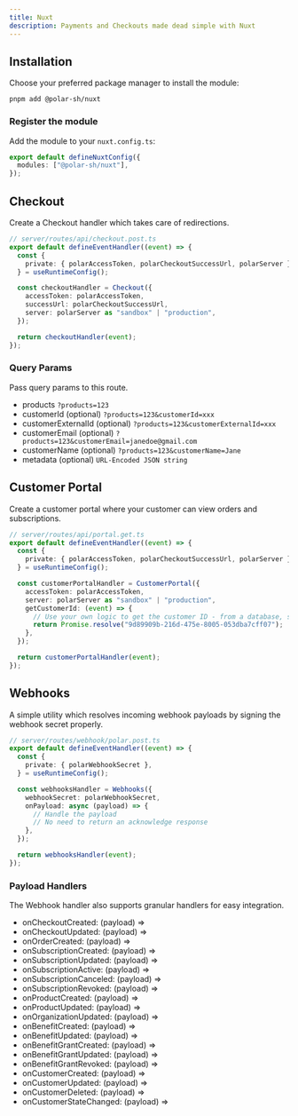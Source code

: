 ```yaml
---
title: Nuxt
description: Payments and Checkouts made dead simple with Nuxt
---
```


## Installation

Choose your preferred package manager to install the module:

`pnpm add @polar-sh/nuxt`

### Register the module

Add the module to your `nuxt.config.ts`:

```typescript
export default defineNuxtConfig({
  modules: ["@polar-sh/nuxt"],
});
```

## Checkout

Create a Checkout handler which takes care of redirections.

```typescript
// server/routes/api/checkout.post.ts
export default defineEventHandler((event) => {
  const {
    private: { polarAccessToken, polarCheckoutSuccessUrl, polarServer },
  } = useRuntimeConfig();

  const checkoutHandler = Checkout({
    accessToken: polarAccessToken,
    successUrl: polarCheckoutSuccessUrl,
    server: polarServer as "sandbox" | "production",
  });

  return checkoutHandler(event);
});
```

### Query Params

Pass query params to this route.

- products `?products=123`
- customerId (optional) `?products=123&customerId=xxx`
- customerExternalId (optional) `?products=123&customerExternalId=xxx`
- customerEmail (optional) `?products=123&customerEmail=janedoe@gmail.com`
- customerName (optional) `?products=123&customerName=Jane`
- metadata (optional) `URL-Encoded JSON string`

## Customer Portal

Create a customer portal where your customer can view orders and subscriptions.

```typescript
// server/routes/api/portal.get.ts
export default defineEventHandler((event) => {
  const {
    private: { polarAccessToken, polarCheckoutSuccessUrl, polarServer },
  } = useRuntimeConfig();

  const customerPortalHandler = CustomerPortal({
    accessToken: polarAccessToken,
    server: polarServer as "sandbox" | "production",
    getCustomerId: (event) => {
      // Use your own logic to get the customer ID - from a database, session, etc.
      return Promise.resolve("9d89909b-216d-475e-8005-053dba7cff07");
    },
  });

  return customerPortalHandler(event);
});
```

## Webhooks

A simple utility which resolves incoming webhook payloads by signing the webhook secret properly.

```typescript
// server/routes/webhook/polar.post.ts
export default defineEventHandler((event) => {
  const {
    private: { polarWebhookSecret },
  } = useRuntimeConfig();

  const webhooksHandler = Webhooks({
    webhookSecret: polarWebhookSecret,
    onPayload: async (payload) => {
      // Handle the payload
      // No need to return an acknowledge response
    },
  });

  return webhooksHandler(event);
});
```

### Payload Handlers

The Webhook handler also supports granular handlers for easy integration.

- onCheckoutCreated: (payload) =>
- onCheckoutUpdated: (payload) =>
- onOrderCreated: (payload) =>
- onSubscriptionCreated: (payload) =>
- onSubscriptionUpdated: (payload) =>
- onSubscriptionActive: (payload) =>
- onSubscriptionCanceled: (payload) =>
- onSubscriptionRevoked: (payload) =>
- onProductCreated: (payload) =>
- onProductUpdated: (payload) =>
- onOrganizationUpdated: (payload) =>
- onBenefitCreated: (payload) =>
- onBenefitUpdated: (payload) =>
- onBenefitGrantCreated: (payload) =>
- onBenefitGrantUpdated: (payload) =>
- onBenefitGrantRevoked: (payload) =>
- onCustomerCreated: (payload) =>
- onCustomerUpdated: (payload) =>
- onCustomerDeleted: (payload) =>
- onCustomerStateChanged: (payload) =>
